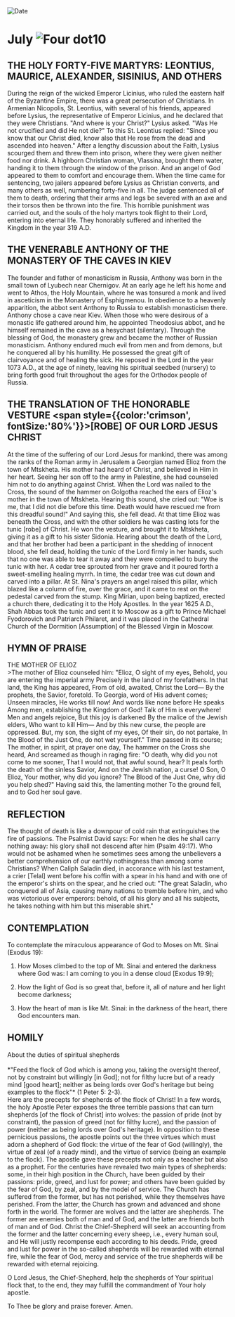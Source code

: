 
<RunningHead />
<Image src="/title-imprint.png" height={68} width={50} alt="Date" className="title-imprint"/>

# <div id="date">July <Image className="four-dot" src="/four-dot.png" height={15} width={15} alt="Four dot" />10</div>

## THE HOLY FORTY-FIVE MARTYRS: LEONTIUS, MAURICE, ALEXANDER, SISINIUS, AND OTHERS

During the reign of the wicked Emperor Licinius, who ruled the eastern half of the Byzantine Empire, there was a great persecution of Christians. In Armenian Nicopolis, St. Leontius, with several of his friends, appeared before Lysius, the representative of Emperor Licinius, and he declared that they were Christians. "And where is your Christ?" Lysius asked. "Was He not crucified and did He not die?" To this St. Leontius replied: "Since you know that our Christ died, know also that He rose from the dead and ascended into heaven." After a lengthy discussion about the Faith, Lysius scourged them and threw them into prison, where they were given neither food nor drink. A highborn Christian woman, Vlassina, brought them water, handing it to them through the window of the prison. And an angel of God appeared to them to comfort and encourage them. When the time came for sentencing, two jailers appeared before Lysius as Christian converts, and many others as well, numbering forty-five in all. The judge sentenced all of them to death, ordering that their arms and legs be severed with an axe and their torsos then be thrown into the fire. This horrible punishment was carried out, and the souls of the holy martyrs took flight to their Lord, entering into eternal life. They honorably suffered and inherited the Kingdom in the year 319 A.D.

## THE VENERABLE ANTHONY OF THE MONASTERY OF THE CAVES IN KIEV

The founder and father of monasticism in Russia, Anthony was born in the small town of Lyubech near Chernigov. At an early age he left his home and went to Athos, the Holy Mountain, where he was tonsured a monk and lived in asceticism in the Monastery of Esphigmenou. In obedience to a heavenly apparition, the abbot sent Anthony to Russia to establish monasticism there. Anthony chose a cave near Kiev. When those who were desirous of a monastic life gathered around him, he appointed Theodosius abbot, and he himself remained in the cave as a hesychast (silentary). Through the blessing of God, the monastery grew and became the mother of Russian monasticism. Anthony endured much evil from men and from demons, but he conquered all by his humility. He possessed the great gift of clairvoyance and of healing the sick. He reposed in the Lord in the year 1073 A.D., at the age of ninety, leaving his spiritual seedbed (nursery) to bring forth good fruit throughout the ages for the Orthodox people of Russia.

## THE TRANSLATION OF THE HONORABLE VESTURE <span style={{color:'crimson', fontSize:'80%'}}>[ROBE]</span> OF OUR LORD JESUS CHRIST

At the time of the suffering of our Lord Jesus for mankind, there was among the ranks of the Roman army in Jerusalem a Georgian named Elioz from the town of Mtskheta. His mother had heard of Christ, and believed in Him in her heart. Seeing her son off to the army in Palestine, she had counseled him not to do anything against Christ. When the Lord was nailed to the Cross, the sound of the hammer on Golgotha reached the ears of Elioz's mother in the town of Mtskheta. Hearing this sound, she cried out: "Woe is me, that I did not die before this time. Death would have rescued me from this dreadful sound!" And saying this, she fell dead. At that time Elioz was beneath the Cross, and with the other soldiers he was casting lots for the tunic [robe] of Christ. He won the vesture, and brought it to Mtskheta, giving it as a gift to his sister Sidonia. Hearing about the death of the Lord, and that her brother had been a participant in the shedding of innocent blood, she fell dead, holding the tunic of the Lord firmly in her hands, such that no one was able to tear it away and they were compelled to bury the tunic with her. A cedar tree sprouted from her grave and it poured forth a sweet-smelling healing myrrh. In time, the cedar tree was cut down and carved into a pillar. At St. Nina's prayers an angel raised this pillar, which blazed like a column of fire, over the grace, and it came to rest on the pedestal carved from the stump. King Mirian, upon being baptized, erected a church there, dedicating it to the Holy Apostles. In the year 1625 A.D., Shah Abbas took the tunic and sent it to Moscow as a gift to Prince Michael Fyodorovich and Patriarch Philaret, and it was placed in the Cathedral Church of the Dormition [Assumption] of the Blessed Virgin in Moscow.


## HYMN OF PRAISE
<div style={{textAlign:'center', color:'crimson', fontWeight:'bold'}}>
THE MOTHER OF ELIOZ
</div>
>The mother of Elioz counseled him:  
"Elioz, O sight of my eyes,  
Behold, you are entering the imperial army  
Precisely in the land of my forefathers.  
In that land, the King has appeared,  
From of old, awaited, Christ the Lord—  
By the prophets, the Savior, foretold.  
To Georgia, word of His advent comes;  
Unseen miracles, He works till now!  
And words like none before He speaks  
Among men, establishing the Kingdom of God!  
Talk of Him is everywhere!  
Men and angels rejoice,  
But this joy is darkened  
By the malice of the Jewish elders,  
Who want to kill Him—  
And by this new curse, the people are oppressed.  
But, my son, the sight of my eyes,  
Of their sin, do not partake,  
In the Blood of the Just One, do not wet yourself."  
Time passed in its course;  
The mother, in spirit, at prayer one day,  
The hammer on the Cross she heard,  
And screamed as though in raging fire:  
"O death, why did you not come to me sooner,  
That I would not, that awful sound, hear?  
It peals forth the death of the sinless Savior,  
And on the Jewish nation, a curse!  
O Son, O Elioz,  
Your mother, why did you ignore?  
The Blood of the Just One, why did you help shed?"  
Having said this, the lamenting mother  
To the ground fell, and to God her soul gave.  


## REFLECTION

The thought of death is like a downpour of cold rain that extinguishes the fire of passions. The Psalmist David says: For when he dies he shall carry nothing away: his glory shall not descend after him (Psalm 49:17). Who would not be ashamed when he sometimes sees among the unbelievers a better comprehension of our earthly nothingness than among some Christians? When Caliph Saladin died, in accorance with his last testament, a crier [Telal] went before his coffin with a spear in his hand and with one of the emperor's shirts on the spear, and he cried out: "The great Saladin, who conquered all of Asia, causing many nations to tremble before him, and who was victorious over emperors: behold, of all his glory and all his subjects, he takes nothing with him but this miserable shirt."


## CONTEMPLATION

To contemplate the miraculous appearance of God to Moses on Mt. Sinai (Exodus 19):

1. How Moses climbed to the top of Mt. Sinai and entered the darkness where God was: I am coming to you in a dense cloud [Exodus 19:9];

2. How the light of God is so great that, before it, all of nature and her light become darkness;

3. How the heart of man is like Mt. Sinai: in the darkness of the heart, there God encounters man.


## HOMILY
<div style={{textAlign:'center', color:'crimson', fontWeight:'bold'}}>
About the duties of spiritual shepherds
</div>
<br />
<div style={{textAlign:'right'}}>
*"Feed the flock of God which is among you, taking the oversight thereof, not by constraint but willingly [in God]; not for filthy lucre but of a ready mind [good heart]; neither as being lords over God's heritage but being examples to the flock"* (1 Peter 5: 2-3).
</div>
Here are the precepts for shepherds of the flock of Christ! In a few words, the holy Apostle Peter exposes the three terrible passions that can turn shepherds [of the flock of Christ] into wolves: the passion of pride (not by constraint), the passion of greed (not for filthy lucre), and the passion of power (neither as being lords over God's heritage). In opposition to these pernicious passions, the apostle points out the three virtues which must adorn a shepherd of God flock: the virtue of the fear of God (willingly), the virtue of zeal (of a ready mind), and the virtue of service (being an example to the flock). The apostle gave these precepts not only as a teacher but also as a prophet. For the centuries have revealed two main types of shepherds: some, in their high position in the Church, have been guided by their passions: pride, greed, and lust for power; and others have been guided by the fear of God, by zeal, and by the model of service. The Church has suffered from the former, but has not perished, while they themselves have perished. From the latter, the Church has grown and advanced and shone forth in the world. The former are wolves and the latter are shepherds. The former are enemies both of man and of God, and the latter are friends both of man and of God. Christ the Chief-Shepherd will seek an accounting from the former and the latter concerning every sheep, i.e., every human soul, and He will justly recompense each according to his deeds. Pride, greed and lust for power in the so-called shepherds will be rewarded with eternal fire, while the fear of God, mercy and service of the true shepherds will be rewarded with eternal rejoicing.

O Lord Jesus, the Chief-Shepherd, help the shepherds of Your spiritual flock that, to the end, they may fulfill the commandment of Your holy apostle.

To Thee be glory and praise forever. Amen.